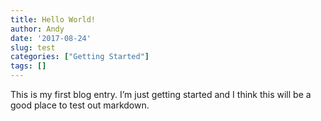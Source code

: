 ```yaml
---
title: Hello World!
author: Andy
date: '2017-08-24'
slug: test
categories: ["Getting Started"]
tags: []
---
```


This is my first blog entry. I'm just getting started and I think this will be a good place to test out markdown.